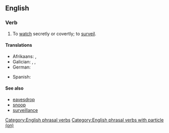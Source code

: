 ==English==

===Verb===
{{en-verb|*}}

# To [[watch]] secretly or covertly; to [[surveil]].

====Translations====
{{trans-top|to watch secretly or covertly; to surveil}}
* Afrikaans: {{t|af|bespied}}, {{t|af|spioeneer}}
* Galician: {{t+|gl|aseitar}}, {{t+|gl|axexar}}, {{t+|gl|espreitar}}
* German: {{t+|de|ausspionieren}}
{{trans-mid}}
* Spanish: {{t+|es|avizorar}}
{{trans-bottom}}

====See also====
* [[eavesdrop]]
* [[snoop]]
* [[surveillance]]

[[Category:English phrasal verbs]]
[[Category:English phrasal verbs with particle (on)]]